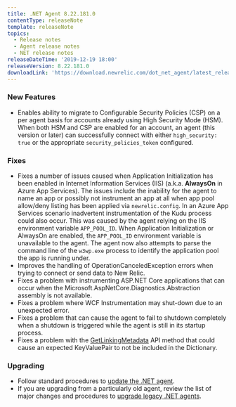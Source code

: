 ```yaml
---
title: .NET Agent 8.22.181.0
contentType: releaseNote
template: releaseNote
topics:
  - Release notes
  - Agent release notes
  - NET release notes
releaseDateTime: '2019-12-19 18:00'
releaseVersion: 8.22.181.0
downloadLink: 'https://download.newrelic.com/dot_net_agent/latest_release'
---
```


### New Features

* Enables ability to migrate to Configurable Security Policies (CSP) on a per agent basis for accounts already using High Security Mode (HSM). When both HSM and CSP are enabled for an account, an agent (this version or later) can successfully connect with either `high_security: true` or the appropriate `security_policies_token` configured.

### Fixes

* Fixes a number of issues caused when Application Initialization has been enabled in Internet Information Services (IIS) (a.k.a. **AlwaysOn** in Azure App Services). The issues include the inability for the agent to name an app or possibly not instrument an app at all when app pool allow/deny listing has been applied via `newrelic.config`. In an Azure App Services scenario inadvertent instrumentation of the Kudu process could also occur. This was caused by the agent relying on the IIS environment variable `APP_POOL_ID`. When Application Initialization or AlwaysOn are enabled, the `APP_POOL_ID` environment variable is unavailable to the agent. The agent now also attempts to parse the command line of the `w3wp.exe` process to identify the application pool the app is running under.
* Improves the handling of OperationCanceledException errors when trying to connect or send data to New Relic.
* Fixes a problem with instrumenting ASP.NET Core applications that can occur when the Microsoft.AspNetCore.Diagnostics.Abstraction assembly is not available.
* Fixes a problem where WCF Instrumentation may shut-down due to an unexpected error.
* Fixes a problem that can cause the agent to fail to shutdown completely when a shutdown is triggered while the agent is still in its startup process.
* Fixes a problem with the [GetLinkingMetadata](https://docs.newrelic.com/docs/agents/net-agent/net-agent-api/getlinkingmetadata-net-agent-api) API method that could cause an expected KeyValuePair to not be included in the Dictionary.

### Upgrading

* Follow standard procedures to [update the .NET agent](/docs/agents/net-agent/installation-configuration/update-net-agent).
* If you are upgrading from a particularly old agent, review the list of major changes and procedures to [upgrade legacy .NET agents](/docs/agents/net-agent/troubleshooting/upgrade-legacy-net-agents).
